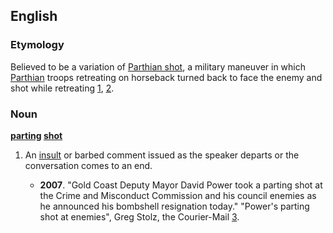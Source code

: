 {{wikipedia|Parthian shot}}
==English==

===Etymology===
Believed to be a variation of [[Parthian shot]], a military maneuver in which [[Parthian]] troops retreating on horseback turned back to face the enemy and shot while retreating [http://www.etymonline.com/index.php?term=Parthian], [http://www.phrases.org.uk/bulletin_board/5/messages/1157.html]. 

===Noun===
'''[[parting]] [[shot]]'''
#{{idiom}} An [[insult]] or barbed comment issued as the speaker departs or the conversation comes to an end.
#*'''2007'''. "Gold Coast Deputy Mayor David Power took a parting shot at the Crime and Misconduct Commission and his council enemies as he announced his bombshell resignation today." "Power's parting shot at enemies", Greg Stolz, the Courier-Mail [http://www.news.com.au/couriermail/story/0,20797,22439887-3102,00.html?from=public_rss].